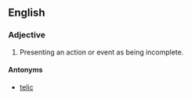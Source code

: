{{wikipedia|telicity}}
==English==

===Adjective===
{{en-adj|more}}

# {{linguistics}} Presenting an action or event as being incomplete.

====Antonyms====
*[[telic]]